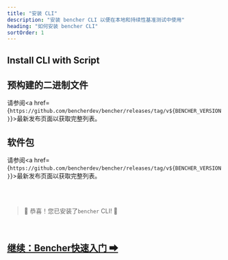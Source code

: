 ```yaml
---
title: "安装 CLI"
description: "安装 bencher CLI 以便在本地和持续性基准测试中使用"
heading: "如何安装 bencher CLI"
sortOrder: 1
---
```



## Install CLI with Script

<CliInstallScripts />

<CliInstallGitHubActions />

<CliInstallSource />

## 预构建的二进制文件

<CliPreBuiltBins />

请参阅<a href={`https://github.com/bencherdev/bencher/releases/tag/v${BENCHER_VERSION}`}>最新发布页面</a>以获取完整列表。

## 软件包

<CliPackages />

请参阅<a href={`https://github.com/bencherdev/bencher/releases/tag/v${BENCHER_VERSION}`}>最新发布页面</a>以获取完整列表。

<br/>
<br/>

> 🐰 恭喜！您已安装了<code>bencher</code> CLI! 🎉

<br/>

<h2><a href="/zh/docs/tutorial/quick-start/">继续：Bencher快速入门 ➡</a></h2>

